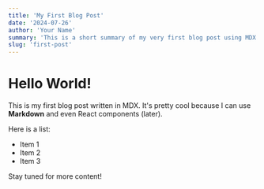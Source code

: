 ```yaml
---
title: 'My First Blog Post'
date: '2024-07-26'
author: 'Your Name'
summary: 'This is a short summary of my very first blog post using MDX!'
slug: 'first-post'
---
```


# Hello World!

This is my first blog post written in MDX. It's pretty cool because I can use **Markdown** and even React components (later).

Here is a list:

- Item 1
- Item 2
- Item 3

Stay tuned for more content! 